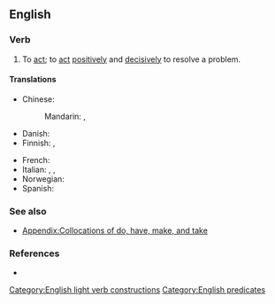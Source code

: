 ==English==

===Verb===
{{en-verb|take<,,took,taken> action}}

# To [[act]]; to [[act]] [[positively]] and [[decisively]] to resolve a problem.

====Translations====
{{trans-top|to act, especially decisively}}
* Chinese:
*: Mandarin: {{t|cmn|[[採取]][[行動]]}}, {{t|cmn|[[采取]][[行动]]|tr=cǎiqǔ xíngdòng}}
* Danish: {{t-needed|da}}
* Finnish: {{t+|fi|toimia}}, {{t|fi|[[ryhtyä]] [[toimenpide|toimenpiteisiin]]}}
{{trans-mid}}
* French: {{t+|fr|passer à l'acte}}
* Italian: {{t+|it|intervenire}}, {{t|it|[[prendere]] [[provvedimenti]]}}, {{t|it|[[passare]] [[all']][[azione]]}}
* Norwegian: {{t+|no|aksjonere}}
* Spanish: {{t|es|tirar por la calle de en medio}} {{qualifier|colloquial}}
{{trans-bottom}}

===See also===
* [[Appendix:Collocations of do, have, make, and take]]

===References===
* {{R:OneLook}}

[[Category:English light verb constructions]]
[[Category:English predicates]]